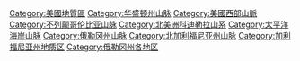 [[Category:美國地質區|Category:美國地質區]]
[[Category:华盛顿州山脉|Category:华盛顿州山脉]]
[[Category:美國西部山脈|Category:美國西部山脈]]
[[Category:不列颠哥伦比亚山脉|Category:不列颠哥伦比亚山脉]]
[[Category:北美洲科迪勒拉山系|Category:北美洲科迪勒拉山系]]
[[Category:太平洋海岸山脉|Category:太平洋海岸山脉]]
[[Category:俄勒冈州山脉|Category:俄勒冈州山脉]]
[[Category:北加利福尼亚州山脉|Category:北加利福尼亚州山脉]]
[[Category:加利福尼亚州地质区|Category:加利福尼亚州地质区]]
[[Category:俄勒冈州各地区|Category:俄勒冈州各地区]]